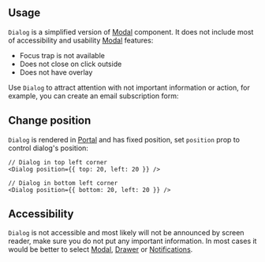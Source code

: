 

## Usage

`Dialog` is a simplified version of [Modal](/core/modal/) component.
It does not include most of accessibility and usability [Modal](/core/modal/) features:

- Focus trap is not available
- Does not close on click outside
- Does not have overlay

Use `Dialog` to attract attention with not important information or action,
for example, you can create an email subscription form:

<Demo data={DialogDemos.usage} />

## Change position

`Dialog` is rendered in [Portal](/core/portal/) and has fixed position, set `position` prop to control dialog's position:

```tsx
// Dialog in top left corner
<Dialog position={{ top: 20, left: 20 }} />

// Dialog in bottom left corner
<Dialog position={{ bottom: 20, left: 20 }} />
```

## Accessibility

`Dialog` is not accessible and most likely will not be announced by screen reader,
make sure you do not put any important information. In most cases it would be better
to select [Modal](/core/modal/), [Drawer](/core/drawer/) or [Notifications](/others/notifications/).

